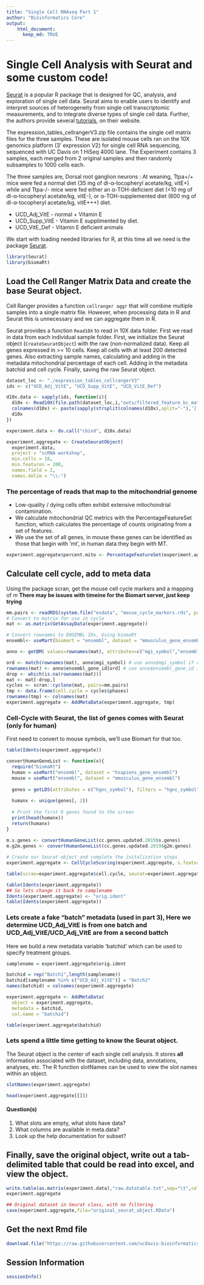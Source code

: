 ```yaml
---
title: "Single Cell RNAseq Part 1"
author: "Bioinformatics Core"
output:
    html_document:
      keep_md: TRUE
---
```


# Single Cell Analysis with Seurat and some custom code!

[Seurat](http://satijalab.org/seurat/) is a popular R package that is designed for QC, analysis, and exploration of single cell data. Seurat aims to enable users to identify and interpret sources of heterogeneity from single cell transcriptomic measurements, and to integrate diverse types of single cell data. Further, the authors provide several [tutorials](https://satijalab.org/seurat/vignettes.html), on their website.

The expression_tables_cellrangerV3.zip file contains the single cell matrix files for the three samples. These are isolated mouse cells ran on the 10X genomics platform (3' expression V2) for single cell RNA sequencing, sequenced with UC Davis on 1 HiSeq 4000 lane. The Experiment contains 3 samples, each merged from 2 original samples and then randomly subsamples to 1000 cells each.

The three samples are, Dorsal root ganglion neurons :
At weaning, Ttpa+/+ mice were fed a normal diet (35 mg of dl-α-tocopheryl acetate/kg, vitE+) while and Ttpa-/- mice were fed either an α-TOH-deficient diet (<10 mg of dl-α-tocopheryl acetate/kg, vitE-), or α-TOH-supplemented diet (600 mg of dl-α-tocopheryl acetate/kg, vitE+++) diet.

* UCD_Adj_VitE - normal + Vitamin E
* UCD_Supp_VitE - Vitamin E supplimented by diet.
* UCD_VitE_Def - Vitamin E deficient animals

We start with loading needed libraries for R, at this time all we need is the package [Seurat](http://satijalab.org/seurat/).
```r
library(Seurat)
library(biomaRt)
```

## Load the Cell Ranger Matrix Data and create the base Seurat object.
Cell Ranger provides a function `cellranger aggr` that will combine multiple samples into a single matrix file. However, when processing data in R and Seurat this is unnecessary and we can aggregate them in R.

Seurat provides a function `Read10X` to read in 10X data folder. First we read in data from each individual sample folder. First, we initialize the Seurat object (`CreateSeuratObject`) with the raw (non-normalized data). Keep all genes expressed in >= 10 cells. Keep all cells with at least 200 detected genes. Also extracting sample names, calculating and adding in the metadata mitochondrial percentage of each cell. Adding in the metadata batchid and cell cycle. Finally, saving the raw Seurat object.

```r
dataset_loc <- "./expression_tables_cellrangerV3"
ids <- c("UCD_Adj_VitE", "UCD_Supp_VitE", "UCD_VitE_Def")

d10x.data <- sapply(ids, function(i){
  d10x <- Read10X(file.path(dataset_loc,i,"outs/filtered_feature_bc_matrix"))
  colnames(d10x) <- paste(sapply(strsplit(colnames(d10x),split="-"),'[[',1L),i,sep="-")
  d10x
})

experiment.data <- do.call("cbind", d10x.data)

experiment.aggregate <- CreateSeuratObject(
  experiment.data,
  project = "scRNA workshop",
  min.cells = 10,
  min.features = 200,
  names.field = 2,
  names.delim = "\\-")
```

### The percentage of reads that map to the mitochondrial genome

* Low-quality / dying cells often exhibit extensive mitochondrial contamination.
* We calculate mitochondrial QC metrics with the PercentageFeatureSet function, which calculates the percentage of counts originating from a set of features.
* We use the set of all genes, in mouse these genes can be identified as those that begin with 'mt', in human data they begin with MT.

```r
experiment.aggregate$percent.mito <- PercentageFeatureSet(experiment.aggregate, pattern = "^mt-")
```


## Calculate cell cycle, add to meta data
Using the package scran, get the mouse cell cycle markers and a mapping of m
**There may be issues with timeine for the Biomart server, just keep trying**
```r
mm.pairs <- readRDS(system.file("exdata", "mouse_cycle_markers.rds", package="scran"))
# Convert to matrix for use in cycle
mat <- as.matrix(GetAssayData(experiment.aggregate))

# Convert rownames to ENSEMBL IDs, Using biomaRt
ensembl<- useMart(biomart = "ensembl", dataset = "mmusculus_gene_ensembl")

anno <- getBM( values=rownames(mat), attributes=c("mgi_symbol","ensembl_gene_id") , filters= "mgi_symbol"  ,mart=ensembl)

ord <- match(rownames(mat), anno$mgi_symbol) # use anno$mgi_symbol if via biomaRt
rownames(mat) <- anno$ensembl_gene_id[ord] # use anno$ensembl_gene_id if via biomaRt
drop <- which(is.na(rownames(mat)))
mat <- mat[-drop,]
cycles <- scran::cyclone(mat, pairs=mm.pairs)
tmp <- data.frame(cell.cycle = cycles$phases)
rownames(tmp) <- colnames(mat)
experiment.aggregate <- AddMetaData(experiment.aggregate, tmp)
```

### Cell-Cycle with Seurat, the list of genes comes with Seurat (only for human)

First need to convert to mouse symbols, we'll use Biomart for that too.
```r
table(Idents(experiment.aggregate))

convertHumanGeneList <- function(x){
  require("biomaRt")
  human = useMart("ensembl", dataset = "hsapiens_gene_ensembl")
  mouse = useMart("ensembl", dataset = "mmusculus_gene_ensembl")
   
  genes = getLDS(attributes = c("hgnc_symbol"), filters = "hgnc_symbol", values = x , mart = human, attributesL = c("mgi_symbol"), martL = mouse, uniqueRows=T)
   
  humanx <- unique(genes[, 2])
   
  # Print the first 6 genes found to the screen
  print(head(humanx))
  return(humanx)
}
 
m.s.genes <- convertHumanGeneList(cc.genes.updated.2019$s.genes)
m.g2m.genes <- convertHumanGeneList(cc.genes.updated.2019$g2m.genes)

# Create our Seurat object and complete the initalization steps
experiment.aggregate <- CellCycleScoring(experiment.aggregate, s.features = m.s.genes, g2m.features = m.g2m.genes, set.ident = TRUE)

table(scran=experiment.aggregate$cell.cycle, seurat=experiment.aggregate$Phase)

table(Idents(experiment.aggregate))
## So lets change it back to samplename
Idents(experiment.aggregate) <- "orig.ident"
table(Idents(experiment.aggregate))
```

### Lets create a fake "batch" metadata (used in part 3), Here we determine UCD_Adj_VitE is from one batch and UCD_Adj_VitE/UCD_Adj_VitE are from a second battch

Here we build a new metadata variable 'batchid' which can be used to specify treatment groups.
```r
samplename = experiment.aggregate$orig.ident

batchid = rep("Batch1",length(samplename))
batchid[samplename %in% c("UCD_Adj_VitE")] = "Batch2"
names(batchid) = colnames(experiment.aggregate)

experiment.aggregate <- AddMetaData(
  object = experiment.aggregate,
  metadata = batchid,
  col.name = "batchid")

table(experiment.aggregate$batchid)
```

### Lets spend a little time getting to know the Seurat object.

The Seurat object is the center of each single cell analysis. It stores __all__ information associated with the dataset, including data, annotations, analyses, etc. The R function slotNames can be used to view the slot names within an object.

```r
slotNames(experiment.aggregate)
```

```r
head(experiment.aggregate[[]])
```

#### Question(s)

1. What slots are empty, what slots have data?
2. What columns are available in meta.data?
3. Look up the help documentation for subset?

## Finally, save the original object, write out a tab-delimited table that could be read into excel, and view the object.
```r
write.table(as.matrix(experiment.data),"raw.datatable.txt",sep="\t",col.names=T,row.names=T)
experiment.aggregate

## Original dataset in Seurat class, with no filtering
save(experiment.aggregate,file="original_seurat_object.RData")
```

## Get the next Rmd file
```r
download.file("https://raw.githubusercontent.com/ucdavis-bioinformatics-training/2019-single-cell-RNA-sequencing-Workshop-UCD_UCSF/master/scrnaseq_analysis/scRNA_Workshop-PART2.Rmd", "scRNA_Workshop-PART2.Rmd")
```

## Session Information
```r
sessionInfo()
```
